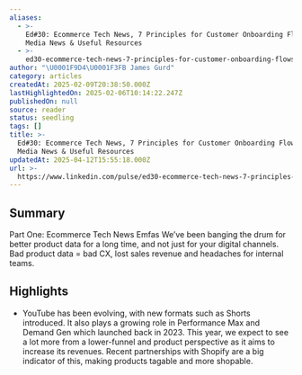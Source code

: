 ```yaml
---
aliases:
  - >-
    Ed#30: Ecommerce Tech News, 7 Principles for Customer Onboarding Flows, Paid
    Media News & Useful Resources
  - >-
    ed30-ecommerce-tech-news-7-principles-for-customer-onboarding-flows-paid-media-news-&-useful-resources
author: "\U0001F9D4\U0001F3FB James Gurd"
category: articles
createdAt: 2025-02-09T20:38:50.000Z
lastHighlightedOn: 2025-02-06T10:14:22.247Z
publishedOn: null
source: reader
status: seedling
tags: []
title: >-
  Ed#30: Ecommerce Tech News, 7 Principles for Customer Onboarding Flows, Paid
  Media News & Useful Resources
updatedAt: 2025-04-12T15:55:18.000Z
url: >-
  https://www.linkedin.com/pulse/ed30-ecommerce-tech-news-7-principles-customer-onboarding-gurd-fe7ae/
---
```

## Summary

Part One: Ecommerce Tech News Emfas We’ve been banging the drum for better product data for a long time, and not just for your digital channels. Bad product data = bad CX, lost sales revenue and headaches for internal teams.

## Highlights

- YouTube has been evolving, with new formats such as Shorts introduced. It also plays a growing role in Performance Max and Demand Gen which launched back in 2023. This year, we expect to see a lot more from a lower-funnel and product perspective as it aims to increase its revenues. Recent partnerships with Shopify are a big indicator of this, making products tagable and more shopable.
